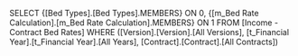 SELECT {[Bed Types].[Bed Types].MEMBERS} ON 0, {[m_Bed Rate Calculation].[m_Bed Rate Calculation].MEMBERS} ON 1 FROM [Income - Contract Bed Rates] WHERE ([Version].[Version].[All Versions], [t_Financial Year].[t_Financial Year].[All Years], [Contract].[Contract].[All Contracts])